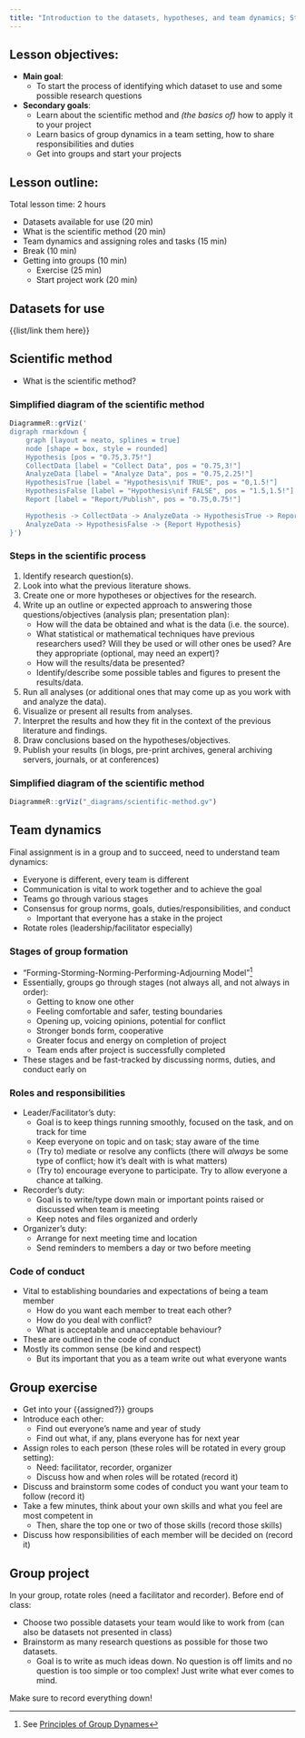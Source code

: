 ```yaml
---
title: "Introduction to the datasets, hypotheses, and team dynamics; Start the projects"
---
```


## Lesson objectives:

- **Main goal**: 
    - To start the process of identifying which dataset to use and some possible research questions
- **Secondary goals**:
    - Learn about the scientific method and *(the basics of)* how to apply it to your project
    - Learn basics of group dynamics in a team setting, how to share responsibilities and duties
    - Get into groups and start your projects

## Lesson outline:

Total lesson time: 2 hours

- Datasets available for use (20 min)
- What is the scientific method (20 min)
- Team dynamics and assigning roles and tasks (15 min)
- Break (10 min)
- Getting into groups (10 min)
    - Exercise (25 min)
    - Start project work (20 min)

<!--

2 hours:

Rough outline:

- Datasets available for use
- Scientific method
- Example of an analysis plan
    - cover more on this next class
- Get into groups, the basics
    - exercise: write up initial skill set of each team member (keep is very simple for right now. only one or two skills)
        - roles: who will submit assignment, how will leadership/faciliator roles be rotated? who will be responsible for what?
- Identify 
    

Brainstorm:

- focus down on a few datasets everyone has to use (using survey results; sent out from previous week? Or from main survey from intro)

- scientific method (https://www.khanacademy.org/science/biology/intro-to-biology/science-of-biology/a/the-science-of-biology)
    - ask them first
    - method:
        - identify research question
        - look into what the previous literature shows (how much emphasis on this?)
        - create a hypothesis or several hypotheses
        - write up an expected approach to answering that question (analysis plan; presentation plan)
            - how you will get the data and what data it is (the source)
            - what statistical or mathematical techniques have previous researchers used to address the question/hypotheses? (are they appropriate? optional since they may not have expertise)
            - what are some ways to present your data and results?
            - identify some possible tables and figures that will show off the results
        - run all analyses (or additional ones you may have id'd after trying out prev ones)
        - visualize or present all analyses
        - interpret all results 
        - draw conclusions based on hypotheses and question
        - publish your results (blogs, etc.)
        
- groups form now
    - Should the groups be random? Different skill levels 
    - Brief discussion about group dynamics, project management, sharing and being explicit about roles in the group
    - exercise: write up initial skill set of each team member (keep is very simple for right now. only one or two skills)
        - roles: who will submit assignment, how will leadership/faciliator roles be rotated? who will be responsible for what? Doesn't have to be completely decided right now, just so team members have an idea of their place in the team and how they can contribute
    - Discuss code of conduct
    
Introduce data sets, divide intro groups, think about interesting questions to ask, formulate hypothesis/plan of action.
+    - Potentially do this already the week before and have them take a survey with the data they want to work on and their background experience.
    - Quizzes on portal. Create a github account after the first class this week. Maybe write a data README?
+
-->

## Datasets for use

{{list/link them here}}

## Scientific method

- What is the scientific method?

<!-- Question to class. -->

### Simplified diagram of the scientific method

```r
DiagrammeR::grViz('
digraph rmarkdown {
    graph [layout = neato, splines = true]
    node [shape = box, style = rounded]
    Hypothesis [pos = "0.75,3.75!"]
    CollectData [label = "Collect Data", pos = "0.75,3!"]
    AnalyzeData [label = "Analyze Data", pos = "0.75,2.25!"]
    HypothesisTrue [label = "Hypothesis\nif TRUE", pos = "0,1.5!"]
    HypothesisFalse [label = "Hypothesis\nif FALSE", pos = "1.5,1.5!"]
    Report [label = "Report/Publish", pos = "0.75,0.75!"]

    Hypothesis -> CollectData -> AnalyzeData -> HypothesisTrue -> Report
    AnalyzeData -> HypothesisFalse -> {Report Hypothesis}
}')
```

### Steps in the scientific process

1. Identify research question(s).
2. Look into what the previous literature shows. <!--(how much emphasis on this?)-->
3. Create one or more hypotheses or objectives for the research.
4. Write up an outline or expected approach to answering those questions/objectives (analysis plan; presentation plan):
    - How will the data be obtained and what is the data (i.e. the source).
    - What statistical or mathematical techniques have previous researchers used? Will they be used or will other ones be used? Are they appropriate (optional, may need an expert)? 
    - How will the results/data be presented?
    - Identify/describe some possible tables and figures to present the results/data.
5. Run all analyses (or additional ones that may come up as you work with and analyze the data).
6. Visualize or present all results from analyses.
7. Interpret the results and how they fit in the context of the previous literature and findings.
8. Draw conclusions based on the hypotheses/objectives.
9. Publish your results (in blogs, pre-print archives, general archiving servers, journals, or at conferences)

### Simplified diagram of the scientific method

```r
DiagrammeR::grViz("_diagrams/scientific-method.gv")
```

## Team dynamics

Final assignment is in a group and to succeed, need to understand team dynamics:

- Everyone is different, every team is different
- Communication is vital to work together and to achieve the goal
- Teams go through various stages
- Consensus for group norms, goals, duties/responsibilities, and conduct
    - Important that everyone has a stake in the project
- Rotate roles (leadership/facilitator especially)

### Stages of group formation

- "Forming-Storming-Norming-Performing-Adjourning Model"[^group_forming]
- Essentially, groups go through stages (not always all, and not always in order):
    - Getting to know one other
    - Feeling comfortable and safer, testing boundaries
    - Opening up, voicing opinions, potential for conflict
    - Stronger bonds form, cooperative
    - Greater focus and energy on completion of project
    - Team ends after project is successfully completed
- These stages and be fast-tracked by discussing norms, duties, and conduct early on

[^group_forming]: See [Principles of Group Dynames](https://open.lib.umn.edu/principlesmanagement/chapter/13-3-group-dynamics/) 

### Roles and responsibilities

- Leader/Facilitator's duty:
    - Goal is to keep things running smoothly, focused on the task, and on track for time
    - Keep everyone on topic and on task; stay aware of the time
    - (Try to) mediate or resolve any conflicts (there will *always* be some type of conflict; how it's dealt with is what matters)
    - (Try to) encourage everyone to participate. Try to allow everyone a chance at talking.
- Recorder's duty:
    - Goal is to write/type down main or important points raised or discussed when team is meeting
    - Keep notes and files organized and orderly
- Organizer's duty:
    - Arrange for next meeting time and location
    - Send reminders to members a day or two before meeting

### Code of conduct

- Vital to establishing boundaries and expectations of being a team member
    - How do you want each member to treat each other?
    - How do you deal with conflict?
    - What is acceptable and unacceptable behaviour?
- These are outlined in the code of conduct
- Mostly its common sense (be kind and respect)
    - But its important that you as a team write out what everyone wants

## Group exercise

- Get into your {{assigned?}} groups
- Introduce each other:
    - Find out everyone's name and year of study
    - Find out what, if any, plans everyone has for next year
- Assign roles to each person (these roles will be rotated in every group setting):
    - Need: facilitator, recorder, organizer
    - Discuss how and when roles will be rotated (record it)
- Discuss and brainstorm some codes of conduct you want your team to follow (record it)
- Take a few minutes, think about your own skills and what you feel are most competent in
    - Then, share the top one or two of those skills (record those skills)
- Discuss how responsibilities of each member will be decided on (record it)

## Group project

In your group, rotate roles (need a facilitator and recorder). Before end of class:

- Choose two possible datasets your team would like to work from (can also be datasets not presented in class)
- Brainstorm as many research questions as possible for those two datasets. 
    - Goal is to write as much ideas down. No question is off limits and no question is too simple or too complex! Just write what ever comes to mind.

Make sure to record everything down!
